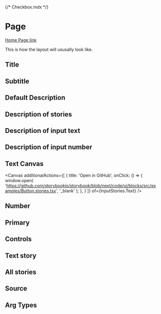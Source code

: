 {/* Checkbox.mdx */}


<Meta of={InputStories} title="Docs"/>

# Page
[Home Page link](?path=/docs/basic-input-stories--number)

This is how the layout will ususally look like.

## Title
<Title>Input Stories</Title>

## Subtitle
<Subtitle />

## Default Description
<Description/>

## Description of stories
<Description of={InputStories}/>

## Description of input text
<Description of={InputStories.Text}/>

## Description of input number
<Description of={InputStories.Number}/>


## Text Canvas

<Canvas additionalActions={[
    {
      title: 'Open in GitHub',
      onClick: () => {
        window.open(
          'https://github.com/storybookjs/storybook/blob/next/code/ui/blocks/src/examples/Button.stories.tsx',
          '_blank'
        );
      },
    }
  ]} of={InputStories.Text} />

  ## Number
<Canvas of={InputStories.Number} />

## Primary
<Primary/>

## Controls
<Controls/>

## Text story
<Story of={InputStories.Text}/>

## All stories
<Stories title='Input Stories'/>

## Source
<Source />

## Arg Types
<ArgTypes of={InputStories} />